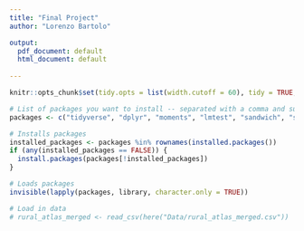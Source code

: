 ```yaml
---
title: "Final Project"
author: "Lorenzo Bartolo"

output:
  pdf_document: default
  html_document: default
    
---
```


```r
knitr::opts_chunk$set(tidy.opts = list(width.cutoff = 60), tidy = TRUE, echo = TRUE)

# List of packages you want to install -- separated with a comma and surrounded in "quotes" 
packages <- c("tidyverse", "dplyr", "moments", "lmtest", "sandwich", "stringr", "readr", "here", "ggplot2", "modelr", "MASS", "knitr", "formatR", "car")

# Installs packages
installed_packages <- packages %in% rownames(installed.packages())
if (any(installed_packages == FALSE)) {
  install.packages(packages[!installed_packages])
}

# Loads packages
invisible(lapply(packages, library, character.only = TRUE))

# Load in data
# rural_atlas_merged <- read_csv(here("Data/rural_atlas_merged.csv"))

```

